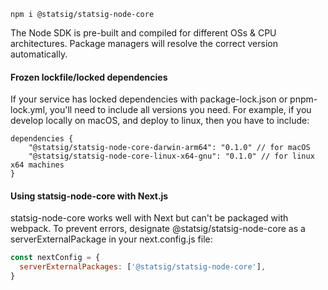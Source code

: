 ```shell
npm i @statsig/statsig-node-core
```

The Node SDK is pre-built and compiled for different OSs & CPU architectures. Package managers will resolve the correct version automatically.

#### Frozen lockfile/locked dependencies
If your service has locked dependencies with package-lock.json or pnpm-lock.yml, you'll need to include all versions you need. For example, if you develop locally on macOS, and deploy to linux, then you have to include:

```
dependencies {
    "@statsig/statsig-node-core-darwin-arm64": "0.1.0" // for macOS
    "@statsig/statsig-node-core-linux-x64-gnu": "0.1.0" // for linux x64 machines
}
```

#### Using statsig-node-core with Next.js

statsig-node-core works well with Next but can't be packaged with webpack. To prevent errors, designate @statsig/statsig-node-core as a serverExternalPackage in your next.config.js file:
```jsx
const nextConfig = {
  serverExternalPackages: ['@statsig/statsig-node-core'],
}
```

